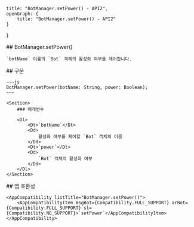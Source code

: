 
    title: "BotManager.setPower() - API2",
    openGraph: {
        title: "BotManager.setPower() - API2"
    }
}

<Section>
    ## BotManager.setPower()

    `botName` 이름의 `Bot` 객체의 활성화 여부를 제어합니다.
</Section>
<Section>
    ## 구문

    ~~~js
    BotManager.setPower(botName: String, power: Boolean);
    ~~~

    <Section>
        ### 매개변수

        <Dl>
            <Dt>`botName`</Dt>
            <Dd>
                활성화 여부를 제어할 `Bot` 객체의 이름
            </Dd>
            <Dt>`power`</Dt>
            <Dd>
                `Bot` 객체의 활성화 여부
            </Dd>
        </Dl>
    </Section>
</Section>
<Section>
    ## 앱 호환성

    <AppCompatibility listTitle="BotManager.setPower()">
        <AppCompatibilityItem msgBot={Compatibility.FULL_SUPPORT} arBot={Compatibility.FULL_SUPPORT} sl={Compatibility.NO_SUPPORT}>`setPower`</AppCompatibilityItem>
    </AppCompatibility>
</Section>